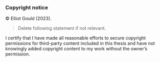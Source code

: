 ### Copyright notice {-}

© Elliot Gould (2023).

> Delete following statement if not relevant.

I certify that I have made all reasonable efforts to secure copyright permissions for third-party content included in this thesis and have not knowingly added copyright content to my work without the owner's permission.

